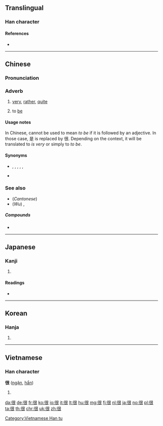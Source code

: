 ==Translingual==
{{stroke order|strokes=9}}

===Han character===
{{Han char|rn=60|rad=彳|as=06|sn=9|four=27232|canj=HOAV|ids=⿰彳艮}}

====References====
* {{Han ref|kx=0366.130|dkj=10093|dj=0687.070|hdz=20822.010|uh=5F88|ud=24456|bh=ABDC|bd=43996}}

----

==Chinese==
{{zh-forms}}

===Pronunciation===
{{zh-pron
|m=hěn
|ma=y
|c=han2
|h=pfs=hàn
|mn=hún
|w=2hen
|mc=y
|oc=y
|cat=adv
}}

===Adverb===
{{zh-adv}}

# {{label|zh|Beginning Mandarin|sort=hen3}} [[very]], [[rather]], [[quite]]
#: {{zh-usex|我 很 喜歡。|I like it very much.}}
# {{non-gloss definition|(when linking a noun and an adjective)}} to [[be]]
#: {{zh-usex|我 '''很''' 餓。|I am hungry.}}

====Usage notes====
In Chinese, {{zh-l|是}} cannot be used to mean ''to be'' if it is followed by an adjective. In those case, 是 is replaced by 很. Depending on the context, it will be translated to ''is very'' or simply to ''to be''.
{{zh-usex|他 很 高兴。|He is (very) happy}}

====Synonyms====
* {{zh-l|非常|very, highly}}, {{zh-l|十分|extremly}}, {{zh-l|太|extremely, too much}}, {{zh-l|挺|very}}, {{zh-l|好}}, {{zh-l|蠻/蛮|very}}
* {{zh-l|是|to be}}

===See also===
* (''Cantonese'') {{zh-l|好}}
* (''Wu'') {{zh-l|蠻/蛮}}, {{zh-l|老}}

=====Compounds=====
* {{zh-l|很少}}

----

==Japanese==

===Kanji===
{{ja-kanji|grade=|rs=彳06}}

# {{defn|lang=ja|sort=彳06}}

====Readings====
* {{ja-readings|on=[[こん]] (kon)|kun=[[もとる]] (motoru)}}

----

==Korean==

===Hanja===
{{ko-hanja|hangeul=흔|eumhun=|rv=heun|mr=hŭn|y=hun}}

# {{defn|lang=ko|sort=彳06}}

----

==Vietnamese==

===Han character===
'''很''' ([[ngận]], [[hẩn]])

# {{defn|lang=vi}}

[[Category:Vietnamese Han tu]]

[[da:很]]
[[de:很]]
[[fr:很]]
[[ko:很]]
[[io:很]]
[[it:很]]
[[lt:很]]
[[hu:很]]
[[mg:很]]
[[fj:很]]
[[nl:很]]
[[ja:很]]
[[no:很]]
[[pl:很]]
[[ta:很]]
[[th:很]]
[[chr:很]]
[[uk:很]]
[[zh:很]]
